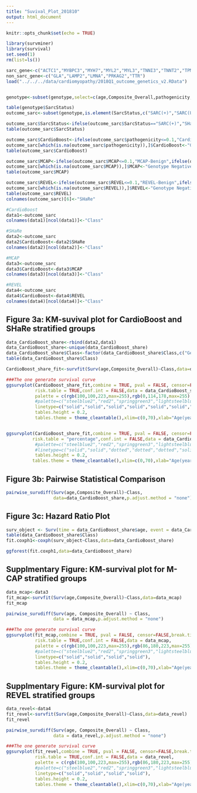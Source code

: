```yaml
---
title: "Suvival_Plot_201810"
output: html_document
---
```


```r
knitr::opts_chunk$set(echo = TRUE)
```

```r
library(survminer)
library(survival)
set.seed(1)
rm(list=ls())

sarc_gene<-c("ACTC1","MYBPC3","MYH7","MYL2","MYL3","TNNI3","TNNT2","TPM1")
non_sarc_gene<-c("GLA","LAMP2","LMNA","PRKAG2","TTR")
load("../../../data/cardiomyopathy/2018Q1_outcome_genetics_v2.RData")


genotype<-subset(genotype,select=c(age,Composite_Overall,pathogenicity,MCAP,REVEL,SarcStatus,Gen_Mutation,Gen_Gene_Name,Patient_ID))

table(genotype$SarcStatus)
outcome_sarc<-subset(genotype,is.element(SarcStatus,c("SARC(+)","SARC(U)","SARC(-)","SHaRe-Genotype Negative")))

outcome_sarc$SarcStatus<-ifelse(outcome_sarc$SarcStatus=="SARC(+)","SHaRe-Pathogenic",ifelse(outcome_sarc$SarcStatus=="SARC(-)","SHaRe-Benign",ifelse(outcome_sarc$SarcStatus=="SARC(U)","SHaRe-VUS","Genotype Negative")))
table(outcome_sarc$SarcStatus)

outcome_sarc$CardioBoost<-ifelse(outcome_sarc$pathogenicity<=0.1,"CardioBoost-Benign",ifelse(outcome_sarc$pathogenicity>0.9,"CardioBoost-Pathogenic",ifelse(!is.na(outcome_sarc$pathogenicity),"CardioBoost-Unclassified","Genotype Negative")))
outcome_sarc[which(is.na(outcome_sarc$pathogenicity)),]$CardioBoost<-"Genotype Negative"
table(outcome_sarc$CardioBoost)

outcome_sarc$MCAP<-ifelse(outcome_sarc$MCAP<=0.1,"MCAP-Benign",ifelse(outcome_sarc$MCAP>=0.9,"MCAP-Pathogenic",ifelse(!is.na(outcome_sarc$MCAP),"MCAP-Unclassified","Genotype-Negative")))
outcome_sarc[which(is.na(outcome_sarc$MCAP)),]$MCAP<-"Genotype Negative"
table(outcome_sarc$MCAP)

outcome_sarc$REVEL<-ifelse(outcome_sarc$REVEL<=0.1,"REVEL-Benign",ifelse(outcome_sarc$REVEL>=0.9,"REVEL-Pathogenic","REVEL-Unclassified"))
outcome_sarc[which(is.na(outcome_sarc$REVEL)),]$REVEL<-"Genotype Negative"
table(outcome_sarc$REVEL)
colnames(outcome_sarc)[6]<-"SHaRe"

#CardioBoost
data1<-outcome_sarc
colnames(data1)[ncol(data1)]<-"Class"

#SHaRe
data2<-outcome_sarc
data2$CardioBoost<-data2$SHaRe
colnames(data2)[ncol(data2)]<-"Class"

#MCAP
data3<-outcome_sarc
data3$CardioBoost<-data3$MCAP
colnames(data3)[ncol(data3)]<-"Class"

#REVEL
data4<-outcome_sarc
data4$CardioBoost<-data4$REVEL
colnames(data4)[ncol(data4)]<-"Class"


```


## Figure 3a: KM-suvival plot for CardioBoost and SHaRe stratified groups


```r

data_CardioBoost_share<-rbind(data2,data1)
data_CardioBoost_share<-unique(data_CardioBoost_share)
data_CardioBoost_share$Class<-factor(data_CardioBoost_share$Class,c("Genotype Negative","CardioBoost-Benign","CardioBoost-Pathogenic","CardioBoost-Unclassified","SHaRe-Benign","SHaRe-Pathogenic","SHaRe-VUS"))
table(data_CardioBoost_share$Class)

CardioBoost_share_fit<-survfit(Surv(age,Composite_Overall)~Class,data=data_CardioBoost_share)

###The one generate survival curve
ggsurvplot(CardioBoost_share_fit,combine = TRUE, pval = FALSE, censor=FALSE,break.time.by=10,
           risk.table = TRUE,conf.int = FALSE,data = data_CardioBoost_share,
           palette = c(rgb(100,100,223,max=255),rgb(0,114,178,max=255),rgb(213,94,0,max=255),rgb(0,158,115,max=255),rgb(86,180,223,max=255),rgb(230,159,0,max=255),rgb(240,228,66,max=255)),
           #palette=c("steelblue2","red2","springgreen3","lightsteelblue1","lightsalmon1","palegreen"),
           linetype=c("solid","solid","solid","solid","solid","solid","solid"),
           tables.height = 0.2,
           tables.theme = theme_cleantable(),xlim=c(0,70),xlab="Age(years)",ylab="Proportion Free Of Overall Composite Endpoint(%)")


ggsurvplot(CardioBoost_share_fit,combine = TRUE, pval = FALSE, censor=FALSE,break.time.by=10,
          risk.table = "percentage",conf.int = FALSE,data = data_CardioBoost_share,
           #palette=c("steelblue2","red2","springgreen3","lightsteelblue1","lightsalmon1","palegreen"),
           #linetype=c("solid","solid","dotted","dotted","dotted","solid"),
           tables.height = 0.2,
          tables.theme = theme_cleantable(),xlim=c(0,70),xlab="Age(years)",ylab="Proportion Free Of Overall Composite Endpoint(%)")


```

## Figure 3b: Pairwise Statistical Comparison
```r
pairwise_survdiff(Surv(age,Composite_Overall)~Class,
                  data=data_CardioBoost_share,p.adjust.method = "none")


```

## Figure 3c: Hazard Ratio Plot
```r
surv_object <- Surv(time = data_CardioBoost_share$age, event = data_CardioBoost_share$Composite_Overall)
table(data_CardioBoost_share$Class)
fit.coxph1<-coxph(surv_object~Class,data=data_CardioBoost_share)

ggforest(fit.coxph1,data=data_CardioBoost_share)
```


## Supplmentary Figure: KM-survival plot for M-CAP stratified groups

```r
data_mcap<-data3
fit_mcap<-survfit(Surv(age,Composite_Overall)~Class,data=data_mcap)
fit_mcap

pairwise_survdiff(Surv(age, Composite_Overall) ~ Class,
                  data = data_mcap,p.adjust.method = "none")

###The one generate survival curve
ggsurvplot(fit_mcap,combine = TRUE, pval = FALSE, censor=FALSE,break.time.by=10,
           risk.table = TRUE,conf.int = FALSE,data = data_mcap,
           palette = c(rgb(100,100,223,max=255),rgb(86,180,223,max=255),rgb(230,159,0,max=255),rgb(240,228,66,max=255)),
           #palette=c("steelblue2","red2","springgreen3","lightsteelblue1","lightsalmon1","palegreen"),
           linetype=c("solid","solid","solid","solid"),
           tables.height = 0.2,
           tables.theme = theme_cleantable(),xlim=c(0,70),xlab="Age(years)",ylab="Proportion Free Of Overall Composite Endpoint(%)")
```

## Supplmentary Figure: KM-survival plot for REVEL stratified groups

```r
data_revel<-data4
fit_revel<-survfit(Surv(age,Composite_Overall)~Class,data=data_revel)
fit_revel

pairwise_survdiff(Surv(age, Composite_Overall) ~ Class,
                  data = data_revel,p.adjust.method = "none")

###The one generate survival curve
ggsurvplot(fit_revel,combine = TRUE, pval = FALSE, censor=FALSE,break.time.by=10,
           risk.table = TRUE,conf.int = FALSE,data = data_revel,
           palette = c(rgb(100,100,223,max=255),rgb(86,180,223,max=255),rgb(230,159,0,max=255),rgb(240,228,66,max=255)),
           #palette=c("steelblue2","red2","springgreen3","lightsteelblue1","lightsalmon1","palegreen"),
           linetype=c("solid","solid","solid","solid"),
           tables.height = 0.2,
           tables.theme = theme_cleantable(),xlim=c(0,70),xlab="Age(years)",ylab="Proportion Free Of Overall Composite Endpoint(%)")


```